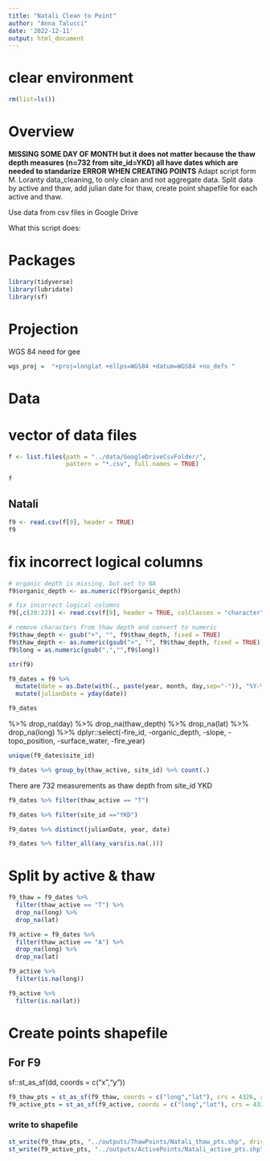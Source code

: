 ```yaml
---
title: "Natali Clean to Point"
author: "Anna Talucci"
date: '2022-12-11'
output: html_document
---
```





# clear environment
```r
rm(list=ls())
```

# Overview
**MISSING SOME DAY OF MONTH but it does not matter because the thaw depth measures (n=732 from site_id=YKD) all have dates which are needed to standarize** **ERROR WHEN CREATING POINTS**
Adapt script form M. Loranty data_cleaning, to only clean and not aggregate data. Split data by active and thaw, add julian date for thaw, create point shapefile for each active and thaw.

Use data from csv files in Google Drive

What this script does:


# Packages

```r
library(tidyverse)
library(lubridate)
library(sf)
```
# Projection

WGS 84 need for gee
```r
wgs_proj =  "+proj=longlat +ellps=WGS84 +datum=WGS84 +no_defs "
```

# Data

# vector of data files
```r
f <- list.files(path = "../data/GoogleDriveCsvFolder/",
                pattern = "*.csv", full.names = TRUE)
```

```r
f
```



## Natali
```r
f9 <- read.csv(f[9], header = TRUE)
f9
```

# fix incorrect logical columns
```r
# organic depth is missing, but set to NA
f9$organic_depth <- as.numeric(f9$organic_depth)

# fix incorrect logical columns
f9[,c(20:22)] <- read.csv(f[9], header = TRUE, colClasses = "character")[,c(20:22)]

# remove characters from thaw depth and convert to numeric
f9$thaw_depth <- gsub("+", "", f9$thaw_depth, fixed = TRUE)
f9$thaw_depth <- as.numeric(gsub(">", "", f9$thaw_depth, fixed = TRUE))
f9$long = as.numeric(gsub(",","",f9$long))
```

```r
str(f9)
```

```r
f9_dates = f9 %>%
  mutate(date = as.Date(with(., paste(year, month, day,sep="-")), "%Y-%m-%d")) %>%
  mutate(julianDate = yday(date)) 

f9_dates
```
%>%
  drop_na(day) %>%
  drop_na(thaw_depth) %>%
  drop_na(lat) %>%
  drop_na(long) %>%
  dplyr::select(-fire_id, -organic_depth, -slope, -topo_position, -surface_water, -fire_year) 



```r
unique(f9_dates$site_id)
```
```r
f9_dates %>% group_by(thaw_active, site_id) %>% count(.)
```
There are 732 measurements as thaw depth from site_id YKD

```r
f9_dates %>% filter(thaw_active == "T")
```
```r
f9_dates %>% filter(site_id =="YKD")
```

```r
f9_dates %>% distinct(julianDate, year, date)
```
```r
f9_dates %>% filter_all(any_vars(is.na(.))) 
```

# Split by active & thaw
```r
f9_thaw = f9_dates %>% 
  filter(thaw_active == "T") %>%
  drop_na(long) %>%
  drop_na(lat)

f9_active = f9_dates %>% 
  filter(thaw_active == "A") %>%
  drop_na(long) %>%
  drop_na(lat)
```

```r
f9_active %>% 
  filter(is.na(long))

f9_active %>% 
  filter(is.na(lat))
```
# Create points shapefile

## For F9
sf::st_as_sf(dd, coords = c("x","y"))
```r
f9_thaw_pts = st_as_sf(f9_thaw, coords = c("long","lat"), crs = 4326, remove = FALSE)
f9_active_pts = st_as_sf(f9_active, coords = c("long","lat"), crs = 4326, remove = FALSE)
```


### write to shapefile
```r
st_write(f9_thaw_pts, "../outputs/ThawPoints/Natali_thaw_pts.shp", driver="ESRI Shapefile")
st_write(f9_active_pts, "../outputs/ActivePoints/Natali_active_pts.shp", driver="ESRI Shapefile")
```